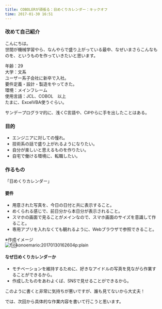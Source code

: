 ```yaml
---
title: COBOLERが頑張る：日めくりカレンダー：キックオフ
time: 2017-01-30 16:51
---
```


### 改めて自己紹介

こんにちは。  
世間が機械学習やら、なんやらで盛り上がっている最中、なぜいまさらこんなものを、というものを作っていきたいと思います。

  

年齢：29  
大学：文系  
ユーザー系子会社に新卒で入社。  
要件定義・設計・製造をやってきた。  
環境：メインフレーム  
使用言語：JCL、COBOL　以上  
たまに、ExcelVBA使うぐらい。

サンデープログラマ的に、浅くC言語や、C#やらに手を出したことはある。

### 目的

- エンジニアに対しての憧れ。
- 技術系の話で盛り上がれるようになりたい。
- 自分が楽しいと思えるものを作りたい。
- 自宅で働ける環境に、転職したい。

### 作るもの

「日めくりカレンダー」

#### 要件

- 用意された写真を、今日の日付と共に表示すること。
- めくられる感じで、前日分から本日分が表示されること。
- スマホの画面で見ることがメインなので、スマホ画面のサイズを意識して作ること。
- 専用アプリを入れなくても観れるように、Webブラウザで参照できること。

※作成イメージ  
 ![f:id:konoemario:20170130162604p:plain](https://cdn-ak.f.st-hatena.com/images/fotolife/k/konoemario/20170130/20170130162604.png "f:id:konoemario:20170130162604p:plain")

#### なぜ日めくりカレンダーか

- モチベーションを維持するために、好きなアイドルの写真を見ながら作業することができるから。
- 作成したものをあわよくば、SNSで見せることができるから。

このように書くと非常に気持ちが悪いですが、誰も見てないから大丈夫！

では、次回から具体的な作業内容を書いて行こうと思います。
